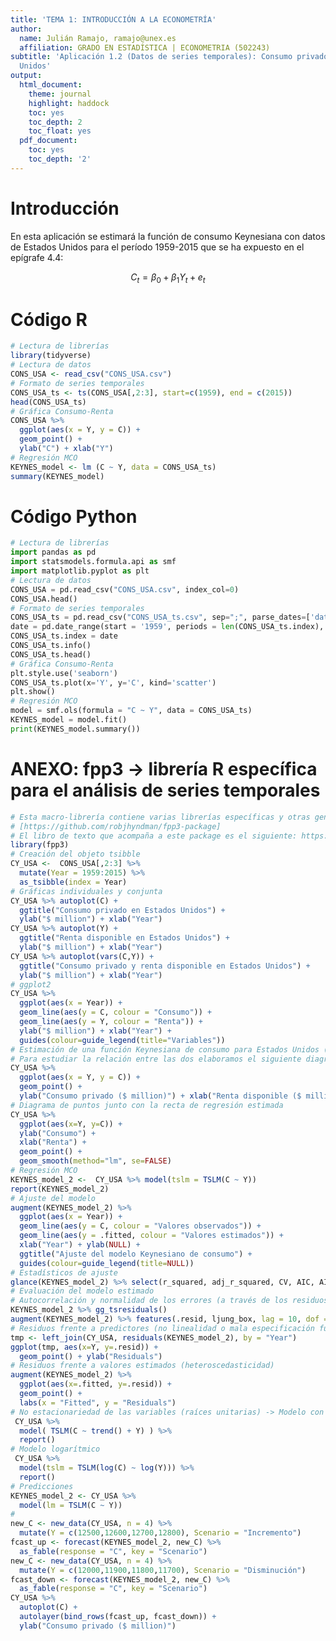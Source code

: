 ```yaml
---
title: 'TEMA 1: INTRODUCCIÓN A LA ECONOMETRÍA'
author:
  name: Julián Ramajo, ramajo@unex.es
  affiliation: GRADO EN ESTADÍSTICA | ECONOMETRIA (502243)
subtitle: 'Aplicación 1.2 (Datos de series temporales): Consumo privado en Estados
  Unidos'
output:
  html_document:
    theme: journal
    highlight: haddock
    toc: yes
    toc_depth: 2
    toc_float: yes
  pdf_document:
    toc: yes
    toc_depth: '2'
---
```


# Introducción

En esta aplicación se estimará la función de consumo Keynesiana con datos de Estados Unidos para el período 1959-2015 que se ha expuesto en el epígrafe 4.4:

$$
C_{t} = \beta_0 + \beta_1  Y_{t} + e_{t}
$$

# Código R

```r
# Lectura de librerías
library(tidyverse)
# Lectura de datos
CONS_USA <- read_csv("CONS_USA.csv")
# Formato de series temporales
CONS_USA_ts <- ts(CONS_USA[,2:3], start=c(1959), end = c(2015))
head(CONS_USA_ts)
# Gráfica Consumo-Renta
CONS_USA %>%
  ggplot(aes(x = Y, y = C)) +
  geom_point() +
  ylab("C") + xlab("Y")
# Regresión MCO
KEYNES_model <- lm (C ~ Y, data = CONS_USA_ts)
summary(KEYNES_model)
```

# Código Python

```python
# Lectura de librerías
import pandas as pd
import statsmodels.formula.api as smf
import matplotlib.pyplot as plt
# Lectura de datos 
CONS_USA = pd.read_csv("CONS_USA.csv", index_col=0)
CONS_USA.head()
# Formato de series temporales
CONS_USA_ts = pd.read_csv("CONS_USA_ts.csv", sep=";", parse_dates=['date'], index_col='date')
date = pd.date_range(start = '1959', periods = len(CONS_USA_ts.index), freq = 'Y')
CONS_USA_ts.index = date
CONS_USA_ts.info()
CONS_USA_ts.head()
# Gráfica Consumo-Renta
plt.style.use('seaborn')
CONS_USA_ts.plot(x='Y', y='C', kind='scatter')
plt.show()
# Regresión MCO
model = smf.ols(formula = "C ~ Y", data = CONS_USA_ts)
KEYNES_model = model.fit()
print(KEYNES_model.summary())
```


# ANEXO: fpp3 -> librería R específica para el análisis de series temporales

```r
# Esta macro-librería contiene varias librerías específicas y otras generales de R
# [https://github.com/robjhyndman/fpp3-package]
# El libro de texto que acompaña a este package es el siguiente: https://otexts.com/fpp3/
library(fpp3) 
# Creación del objeto tsibble
CY_USA <-  CONS_USA[,2:3] %>%
  mutate(Year = 1959:2015) %>%
  as_tsibble(index = Year)
# Gráficas individuales y conjunta
CY_USA %>% autoplot(C) +
  ggtitle("Consumo privado en Estados Unidos") +
  ylab("$ million") + xlab("Year")
CY_USA %>% autoplot(Y) +
  ggtitle("Renta disponible en Estados Unidos") +
  ylab("$ million") + xlab("Year")
CY_USA %>% autoplot(vars(C,Y)) +
  ggtitle("Consumo privado y renta disponible en Estados Unidos") +
  ylab("$ million") + xlab("Year")
# ggplot2
CY_USA %>%
  ggplot(aes(x = Year)) +
  geom_line(aes(y = C, colour = "Consumo")) +
  geom_line(aes(y = Y, colour = "Renta")) +
  ylab("$ million") + xlab("Year") +
  guides(colour=guide_legend(title="Variables"))
# Estimación de una función Keynesiana de consumo para Estados Unidos (1959-2015)
# Para estudiar la relación entre las dos elaboramos el siguiente diagrama de puntos (scatterplot)
CY_USA %>%
  ggplot(aes(x = Y, y = C)) +
  geom_point() +
  ylab("Consumo privado ($ million)") + xlab("Renta disponible ($ million)")
# Diagrama de puntos junto con la recta de regresión estimada
CY_USA %>%
  ggplot(aes(x=Y, y=C)) +
  ylab("Consumo") +
  xlab("Renta") +
  geom_point() +
  geom_smooth(method="lm", se=FALSE)
# Regresión MCO
KEYNES_model_2 <-  CY_USA %>% model(tslm = TSLM(C ~ Y))
report(KEYNES_model_2)
# Ajuste del modelo
augment(KEYNES_model_2) %>%
  ggplot(aes(x = Year)) +
  geom_line(aes(y = C, colour = "Valores observados")) +
  geom_line(aes(y = .fitted, colour = "Valores estimados")) +
  xlab("Year") + ylab(NULL) +
  ggtitle("Ajuste del modelo Keynesiano de consumo") +
  guides(colour=guide_legend(title=NULL))
# Estadísticos de ajuste
glance(KEYNES_model_2) %>% select(r_squared, adj_r_squared, CV, AIC, AICc, BIC)
# Evaluación del modelo estimado
# Autocorrelación y normalidad de los errores (a través de los residuos estimados)
KEYNES_model_2 %>% gg_tsresiduals()
augment(KEYNES_model_2) %>% features(.resid, ljung_box, lag = 10, dof = 2)
# Residuos frente a predictores (no linealidad o mala especificación funcional)
tmp <- left_join(CY_USA, residuals(KEYNES_model_2), by = "Year")
ggplot(tmp, aes(x=Y, y=.resid)) +
  geom_point() + ylab("Residuals")
# Residuos frente a valores estimados (heteroscedasticidad)
augment(KEYNES_model_2) %>%
  ggplot(aes(x=.fitted, y=.resid)) +
  geom_point() +
  labs(x = "Fitted", y = "Residuals")
# No estacionariedad de las variables (raíces unitarias) -> Modelo con tendencia determinística
 CY_USA %>%
  model( TSLM(C ~ trend() + Y) ) %>%
  report()
# Modelo logarítmico
 CY_USA %>%
  model(tslm = TSLM(log(C) ~ log(Y))) %>%
  report()
# Predicciones
KEYNES_model_2 <- CY_USA %>%
  model(lm = TSLM(C ~ Y))
#
new_C <- new_data(CY_USA, n = 4) %>%
  mutate(Y = c(12500,12600,12700,12800), Scenario = "Incremento")
fcast_up <- forecast(KEYNES_model_2, new_C) %>%
  as_fable(response = "C", key = "Scenario")
new_C <- new_data(CY_USA, n = 4) %>%
  mutate(Y = c(12000,11900,11800,11700), Scenario = "Disminución")
fcast_down <- forecast(KEYNES_model_2, new_C) %>%
  as_fable(response = "C", key = "Scenario")
CY_USA %>%
  autoplot(C) +
  autolayer(bind_rows(fcast_up, fcast_down)) +
  ylab("Consumo privado ($ million)")
```
